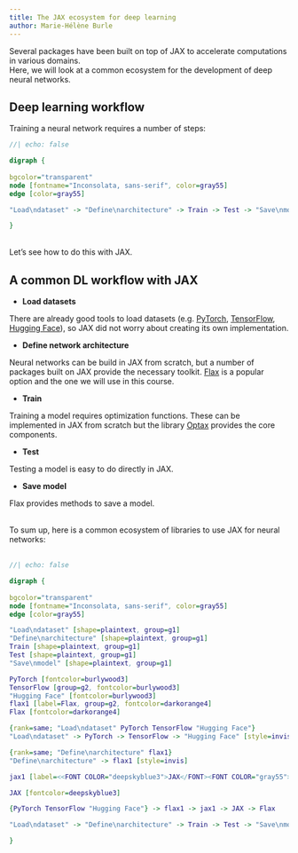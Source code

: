 ```yaml
---
title: The JAX ecosystem for deep learning
author: Marie-Hélène Burle
---
```


:::{.def}

Several packages have been built on top of JAX to accelerate computations in various domains. \
Here, we will look at a common ecosystem for the development of deep neural networks.

:::

## Deep learning workflow 

Training a neural network requires a number of steps:

```dot
//| echo: false

digraph {
  
bgcolor="transparent"
node [fontname="Inconsolata, sans-serif", color=gray55]
edge [color=gray55]

"Load\ndataset" -> "Define\narchitecture" -> Train -> Test -> "Save\nmodel"

}
```
<br>
Let's see how to do this with JAX.

## A common DL workflow with JAX

- **Load datasets**

:::{.ind}

There are already good tools to load datasets (e.g. [PyTorch](https://pytorch.org/), [TensorFlow](https://www.tensorflow.org/), [Hugging Face](https://huggingface.co/)), so JAX did not worry about creating its own implementation.

:::

- **Define network architecture**

:::{.ind}

Neural networks can be build in JAX from scratch, but a number of packages built on JAX provide the necessary toolkit. [Flax](https://flax.readthedocs.io/en/latest/index.html) is a popular option and the one we will use in this course.

:::

- **Train**

:::{.ind}

Training a model requires optimization functions. These can be implemented in JAX from scratch but the library [Optax](https://optax.readthedocs.io/en/latest/) provides the core components.

:::

- **Test**

:::{.ind}

Testing a model is easy to do directly in JAX.

:::

- **Save model**

:::{.ind}

Flax provides methods to save a model.

:::

<br>
To sum up, here is a common ecosystem of libraries to use JAX for neural networks:<br><br>

```dot
//| echo: false

digraph {
  
bgcolor="transparent"
node [fontname="Inconsolata, sans-serif", color=gray55]
edge [color=gray55]

"Load\ndataset" [shape=plaintext, group=g1]
"Define\narchitecture" [shape=plaintext, group=g1]
Train [shape=plaintext, group=g1]
Test [shape=plaintext, group=g1]
"Save\nmodel" [shape=plaintext, group=g1]

PyTorch [fontcolor=burlywood3]
TensorFlow [group=g2, fontcolor=burlywood3]
"Hugging Face" [fontcolor=burlywood3]
flax1 [label=Flax, group=g2, fontcolor=darkorange4]
Flax [fontcolor=darkorange4]

{rank=same; "Load\ndataset" PyTorch TensorFlow "Hugging Face"}
"Load\ndataset" -> PyTorch -> TensorFlow -> "Hugging Face" [style=invis]

{rank=same; "Define\narchitecture" flax1}
"Define\narchitecture" -> flax1 [style=invis]

jax1 [label=<<FONT COLOR="deepskyblue3">JAX</FONT><FONT COLOR="gray55">+ </FONT><FONT COLOR="chocolate">Optax</FONT>>]

JAX [fontcolor=deepskyblue3]

{PyTorch TensorFlow "Hugging Face"} -> flax1 -> jax1 -> JAX -> Flax

"Load\ndataset" -> "Define\narchitecture" -> Train -> Test -> "Save\nmodel" [style=invis]

}
```
